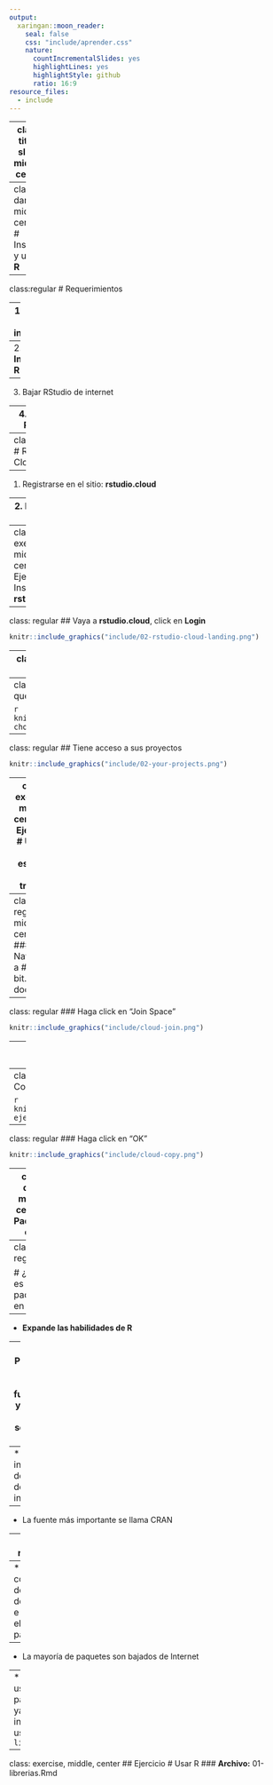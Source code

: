 ```yaml
---
output:
  xaringan::moon_reader:
    seal: false
    css: "include/aprender.css"
    nature:
      countIncrementalSlides: yes
      highlightLines: yes
      highlightStyle: github
      ratio: 16:9
resource_files:
  - include
---
```

---
class: title-slide, middle, center

# **R**, RStudio, y RStudio Cloud

---
class: dark, middle, center
# Instalar y usar **R**

---
class:regular
# Requerimientos


--
1. Bajar R de internet


--
2. **Instalar R**


--
3. Bajar RStudio de internet


--
4. **Instalar RStudio**


---
class:regular
# RStudio Cloud

--
1. Registrarse en el sitio: **rstudio.cloud**


--
2. Empezar a usar

---
class: exercise, middle, center
## Ejercicio 
# Inscribirse en **rstudio.cloud**

---
class: regular
## Vaya a **rstudio.cloud**, click en **Login**

```r
knitr::include_graphics("include/02-rstudio-cloud-landing.png")
```

---
class: regular
## Seleccione *Google*, o una alternativa

```r
knitr::include_graphics("include/02-rstudio-cloud-login.png")
```

---
class: regular
## Seleccione la cuenta que desea usar

```r
knitr::include_graphics("include/02-choose-account.png")
```

---
class: regular
## Tiene acceso a sus proyectos

```r
knitr::include_graphics("include/02-your-projects.png")
```

---
class: exercise, middle, center
## Ejercicio
# Unirse al espacio de trabajo


---
class: regular, middle, center
### Navegue a 
# bit.ly/ucr-docentes

---
class: regular
### Haga click en "Join Space"

```r
knitr::include_graphics("include/cloud-join.png")
```

---
class: regular
### Haga click en "Pojects"

```r
knitr::include_graphics("include/cloud-welcome.png")
```

---
class: regular
### Haga click en "[+] Copy"

```r
knitr::include_graphics("include/cloud-ejercicios.png")
```

---
class: regular
### Haga click en "OK"

```r
knitr::include_graphics("include/cloud-copy.png")
```

---
class: dark, middle, center
# Paquetes en R

---
class: regular

# ¿Que es un paquete en R?


--
* **Expande las habilidades de R**


--
* Programa que **agrega funciones y/o datos** a su sesión de R


--
* Se instala después de instalar R


--
* La fuente más importante se llama CRAN


---
class: regular

# ¿Como se instala un paquete?


--
* Un comando dentro de R baja e instala el paquete


--
* La mayoría de paquetes son bajados de Internet


--
* Para usar un paquete ya instalado, use `library()`


---
class: exercise, middle, center
## Ejercicio
# Usar R
### **Archivo:** 01-librerias.Rmd
